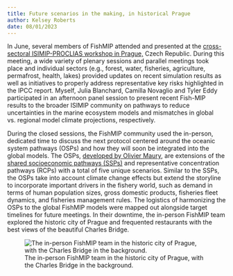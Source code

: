 ```yaml
---
title: Future scenarios in the making, in historical Prague
author: Kelsey Roberts
date: 08/01/2023
---
```


In June, several members of FishMIP attended and presented at the [cross-sectoral ISIMIP-PROCLIAS workshop in Prague,](https://www.isimip.org/outcomes/upcoming-cross-sectoral-isimip-proclias-workshop-2023/){target="_blank"} Czech Republic. During this meeting, a wide variety of plenary sessions and parallel meetings took place and individual sectors (e.g., forest, water, fisheries, agriculture, permafrost, health, lakes) provided updates on recent simulation results as well as initiatives to properly address representative key risks highlighted in the IPCC report. Myself, Julia Blanchard, Camilla Novaglio and Tyler Eddy participated in an afternoon panel session to present recent Fish-MIP results to the broader ISIMIP community on pathways to reduce uncertainties in the marine ecosystem models and mismatches in global vs. regional model climate projections, respectively.

During the closed sessions, the FishMIP community used the in-person, dedicated time to discuss the next protocol centered around the oceanic system pathways (OSPs) and how they will soon be integrated into the global models. The OSPs, [developed by Olivier Maury](https://doi.org/10.1016/j.gloenvcha.2017.06.007){target="_blank"}, are extensions of the [shared socioeconomic pathways (SSPs)](https://www.carbonbrief.org/explainer-how-shared-socioeconomic-pathways-explore-future-climate-change/){target="_blank"} and representative concentration pathways (RCPs) with a total of five unique scenarios. Similar to the SSPs, the OSPs take into account climate change effects but extend the storyline to incorporate important drivers in the fishery world, such as demand in terms of human population sizes, gross domestic products, fisheries fleet dynamics, and fisheries management rules. The logistics of harmonizing the OSPs to the global FishMIP models were mapped out alongside target timelines for future meetings. In their downtime, the in-person FishMIP team explored the historic city of Prague and frequented restaurants with the best views of the beautiful Charles Bridge.

![The in-person FishMIP team in the historic city of Prague, with the Charles Bridge in the background.](images/FishMIP_PRAGUE.jpg){fig-align="center"}
